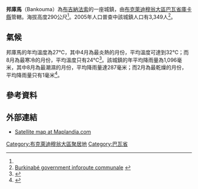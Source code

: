 {{Infobox settlement
|name = 邦庫馬
|settlement_type = 
|native_name = Bankouma
|nickname = 
|image_skyline = 
|image_size = 
|image_caption =
|image_flag = 
|image_seal = 
|seal_size =
|image_map = 
|map_caption = 
|pushpin_map = Burkina Faso
|pushpin_map_caption = 邦庫馬在布基納法索的位置
|coordinates_region = 
|subdivision_type = 國家
|subdivision_name = {{flag|Burkina Faso}}
|subdivision_type1 = 大區
|subdivision_name1 = [[布克萊迪穆翁大區|布克萊迪穆翁大區]]
|subdivision_type2 = [[布吉納法索行政區劃|省]]
|subdivision_name2 = [[巴瓦省|巴瓦省]]
|subdivision_type3 = [[縣_(布吉納法索)|縣]]
|subdivision_name3 = [[庫卡縣|庫卡縣]]
|leader_title = 
|leader_name = 
|established_title = 
|established_date = 
|area_total_km2 = 
|population_as_of = 2005
|population_footnotes =
|population_total = 3,349
|population_density_km2 =
|population_blank1_title = 民族
|population_blank1 = 
|elevation_footnotes =<ref name = "gn2362846">{{Geonameslink |gnid=2362846 |name=Tanhouna|date =|title=邦庫馬 | |accessdate=2015-11-14 }}</ref>
|elevation_m = 290
|timezone =GMT
|coordinates_display = inline,title
|utc_offset = +0
|latd=11
|latm=53
|lats=00
|latNS=N
|longd=4
|longm=16
|longs=00
|longEW=W
|blank1_name =GeoNames
|blank1_info =[http://www.geonames.org/2362846 2362846]
|website = 
}}

'''邦庫馬'''（Bankouma）為[[布吉納法索|布吉納法索]]的一座城鎮，由[[布克萊迪穆翁大區|布克萊迪穆翁大區]][[巴瓦省|巴瓦省]][[庫卡縣|庫卡縣]]管轄。海拔高度290公尺<ref name = "gn2362846"/>。2005年人口普查中該城鎮人口有3,349人<ref>[http://www.inforoute-communale.gov.bf/list_vill/bm.htm Burkinabé government inforoute communale] {{webarchive|url=https://web.archive.org/web/20080124133758/http://www.inforoute-communale.gov.bf/list_vill/bm.htm |date=2008-01-24 }}</ref>。

==氣候==
邦庫馬的年均溫度為27℃，其中4月為最炎熱的月份，平均溫度可達到32℃；而8月為最寒冷的月份，平均溫度只有24℃<ref name = "nasa">{{cite web|url=http://neo.sci.gsfc.nasa.gov/dataset_index.php|title=NASA Earth Observations Data Set Index|publisher=NASA|accessdate=2016-01-30}}</ref>。該城鎮的年平均降雨量為1,096毫米，其中8月為最潮濕的月份，平均降雨量達287毫米；而2月為最乾燥的月份，平均降雨量只有1毫米<ref name = "nasarain">{{cite web|url=http://neo.sci.gsfc.nasa.gov/view.php?datasetId=TRMM_3B43M&year=2014|title=NASA Earth Observations: Rainfall (1 month - TRMM)|publisher=NASA|accessdate=2016-01-30}}</ref>。

==參考資料==
{{Reflist}}

==外部連結==
*[http://www.maplandia.com/burkina-faso/kossi/balave/Bankouma/ Satellite map at Maplandia.com]{{dead link|date=2018年4月 |bot=InternetArchiveBot |fix-attempted=yes }}

{{巴瓦省}}

{{DEFAULTSORT:Bankouma}}
[[Category:布克萊迪穆翁大區聚居地|Category:布克萊迪穆翁大區聚居地]]
[[Category:巴瓦省|Category:巴瓦省]]


{{BurkinaFaso-geo-stub}}
